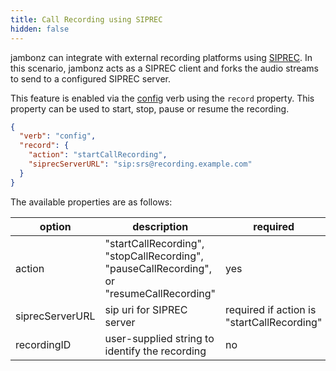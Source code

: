 ```yaml
---
title: Call Recording using SIPREC
hidden: false
---
```


jambonz can integrate with external recording platforms using [SIPREC](https://datatracker.ietf.org/doc/html/draft-ietf-siprec-protocol).  In this scenario, jambonz acts as a SIPREC client and forks the audio streams to send to a configured SIPREC server.

This feature is enabled via the [config](/docs/webhooks/config) verb using the `record` property.  This property can be used to start, stop, pause or resume the recording.

```json
{
  "verb": "config",
  "record": {
    "action": "startCallRecording",
    "siprecServerURL": "sip:srs@recording.example.com"
  }
}
```

The available properties are as follows:

| option        | description | required  |
| ------------- |-------------| -----|
|action|"startCallRecording", "stopCallRecording", "pauseCallRecording", or "resumeCallRecording"|yes|
|siprecServerURL|sip uri for SIPREC server|required if action is "startCallRecording"|
|recordingID|user-supplied string to identify the recording|no|

